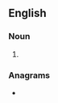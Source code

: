 {{also|won tons}}
==English==

===Noun===
{{head|en|noun plural form}}

# {{plural of|wonton|lang=en}}

===Anagrams===
* {{anagrams|en|a=nnoostw|Townson}}